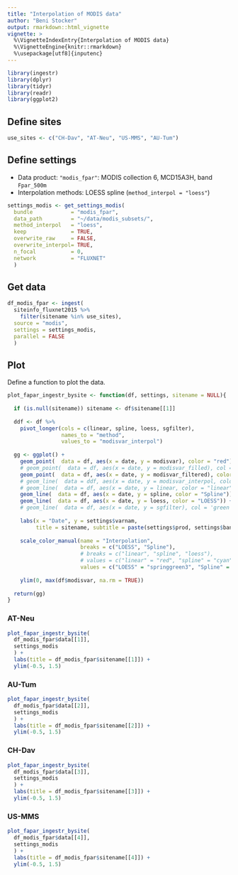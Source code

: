 ```yaml
---
title: "Interpolation of MODIS data"
author: "Beni Stocker"
output: rmarkdown::html_vignette
vignette: >
  %\VignetteIndexEntry{Interpolation of MODIS data}
  %\VignetteEngine{knitr::rmarkdown}
  %\usepackage[utf8]{inputenc}
---
```


```r
library(ingestr)
library(dplyr)
library(tidyr)
library(readr)
library(ggplot2)
```


## Define sites

```r
use_sites <- c("CH-Dav", "AT-Neu", "US-MMS", "AU-Tum")
```

## Define settings

- Data product: `"modis_fpar"`: MODIS collection 6, MCD15A3H, band `Fpar_500m`
- Interpolation methods: LOESS spline (`method_interpol = "loess"`)

```r
settings_modis <- get_settings_modis(
  bundle            = "modis_fpar",
  data_path         = "~/data/modis_subsets/",
  method_interpol   = "loess",
  keep              = TRUE,
  overwrite_raw     = FALSE,
  overwrite_interpol= TRUE,
  n_focal           = 0,
  network           = "FLUXNET"
  )
```


## Get data
```r
df_modis_fpar <- ingest(
  siteinfo_fluxnet2015 %>% 
    filter(sitename %in% use_sites), 
  source = "modis",
  settings = settings_modis,
  parallel = FALSE
  )
```

## Plot

Define a function to plot the data.
```r
plot_fapar_ingestr_bysite <- function(df, settings, sitename = NULL){
  
  if (is.null(sitename)) sitename <- df$sitename[[1]]
  
  ddf <- df %>%
    pivot_longer(cols = c(linear, spline, loess, sgfilter), 
                 names_to = "method", 
                 values_to = "modisvar_interpol")
  
  gg <- ggplot() +
    geom_point(  data = df, aes(x = date, y = modisvar), color = "red") +
    # geom_point(  data = df, aes(x = date, y = modisvar_filled), col = 'blue') +
    geom_point(  data = df, aes(x = date, y = modisvar_filtered), color = "black") +
    # geom_line(  data = ddf, aes(x = date, y = modisvar_interpol, color = method)) +
    # geom_line(  data = df, aes(x = date, y = linear, color = "linear")) +
    geom_line(  data = df, aes(x = date, y = spline, color = "Spline")) +
    geom_line(  data = df, aes(x = date, y = loess, color = "LOESS")) +
    # geom_line(  data = df, aes(x = date, y = sgfilter), col = 'green') +
    
    labs(x = "Date", y = settings$varnam, 
         title = sitename, subtitle = paste(settings$prod, settings$band_var)) +
    
    scale_color_manual(name = "Interpolation",
                       breaks = c("LOESS", "Spline"),
                       # breaks = c("linear", "spline", "loess"),
                       # values = c("linear" = "red", "spline" = "cyan", "loess" = "blue") )
                       values = c("LOESS" = "springgreen3", "Spline" = "royalblue") )
    
    ylim(0, max(df$modisvar, na.rm = TRUE))
  
  return(gg)
}
```

### AT-Neu
```r
plot_fapar_ingestr_bysite(
  df_modis_fpar$data[[1]], 
  settings_modis
  ) + 
  labs(title = df_modis_fpar$sitename[[1]]) +
  ylim(-0.5, 1.5)
```

### AU-Tum

```r
plot_fapar_ingestr_bysite(
  df_modis_fpar$data[[2]], 
  settings_modis
  ) + 
  labs(title = df_modis_fpar$sitename[[2]]) +
  ylim(-0.5, 1.5)
```


### CH-Dav

```r
plot_fapar_ingestr_bysite(
  df_modis_fpar$data[[3]], 
  settings_modis
  ) + 
  labs(title = df_modis_fpar$sitename[[3]]) +
  ylim(-0.5, 1.5)
```


### US-MMS 

```r
plot_fapar_ingestr_bysite(
  df_modis_fpar$data[[4]], 
  settings_modis
  ) + 
  labs(title = df_modis_fpar$sitename[[4]]) +
  ylim(-0.5, 1.5)
```


